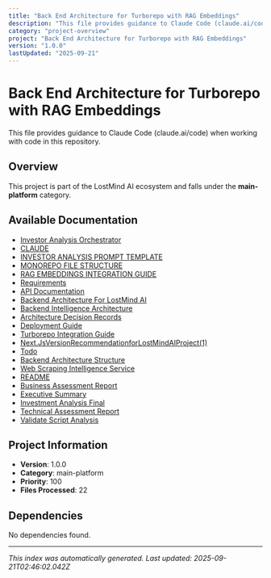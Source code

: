 ```yaml
---
title: "Back End Architecture for Turborepo with RAG Embeddings"
description: "This file provides guidance to Claude Code (claude.ai/code) when working with code in this repository."
category: "project-overview"
project: "Back End Architecture for Turborepo with RAG Embeddings"
version: "1.0.0"
lastUpdated: "2025-09-21"
---
```


# Back End Architecture for Turborepo with RAG Embeddings

This file provides guidance to Claude Code (claude.ai/code) when working with code in this repository.

## Overview

This project is part of the LostMind AI ecosystem and falls under the **main-platform** category.

## Available Documentation

- [Investor Analysis Orchestrator](./investor-analysis-orchestrator)
- [CLAUDE](./ai-context)
- [INVESTOR ANALYSIS PROMPT TEMPLATE](./INVESTOR_ANALYSIS_PROMPT_TEMPLATE)
- [MONOREPO FILE STRUCTURE](./MONOREPO_FILE_STRUCTURE)
- [RAG EMBEDDINGS INTEGRATION GUIDE](./RAG_EMBEDDINGS_INTEGRATION_GUIDE)
- [Requirements](./requirements)
- [API Documentation](./API-Documentation)
- [Backend Architecture For LostMind AI](./Backend-Architecture-for-LostMind-AI)
- [Backend Intelligence Architecture](./Backend-Intelligence-Architecture)
- [Architecture Decision Records](./architecture-decision-records)
- [Deployment Guide](./Deployment-Guide)
- [Turborepo Integration Guide](./Turborepo-Integration-Guide)
- [Next.JsVersionRecommendationforLostMindAIProject(1)](./Next-jsVersionRecommendationforLostMindAIProject-1-)
- [Todo](./todo)
- [Backend Architecture Structure](./backend-architecture-structure)
- [Web Scraping Intelligence Service](./web_scraping_intelligence_service)
- [README](./readme)
- [Business Assessment Report](./business_assessment_report)
- [Executive Summary](./executive_summary)
- [Investment Analysis Final](./investment_analysis_final)
- [Technical Assessment Report](./technical_assessment_report)
- [Validate Script Analysis](./validate-script-analysis)

## Project Information

- **Version**: 1.0.0
- **Category**: main-platform
- **Priority**: 100
- **Files Processed**: 22

## Dependencies

No dependencies found.

---
*This index was automatically generated. Last updated: 2025-09-21T02:46:02.042Z*
